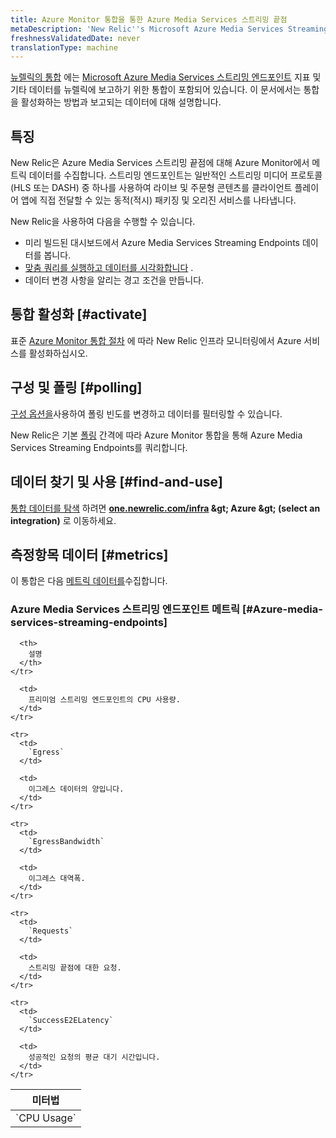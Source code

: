 ```yaml
---
title: Azure Monitor 통합을 통한 Azure Media Services 스트리밍 끝점
metaDescription: 'New Relic''s Microsoft Azure Media Services Streaming Endpoints integration: what data it reports and how to enable it.'
freshnessValidatedDate: never
translationType: machine
---
```


[뉴렐릭의 통합](/docs/infrastructure/introduction-infra-monitoring) 에는 [Microsoft Azure Media Services 스트리밍 엔드포인트](https://learn.microsoft.com/en-us/azure/media-services/latest/stream-streaming-endpoint-concept) 지표 및 기타 데이터를 뉴렐릭에 보고하기 위한 통합이 포함되어 있습니다. 이 문서에서는 통합을 활성화하는 방법과 보고되는 데이터에 대해 설명합니다.

## 특징

New Relic은 Azure Media Services 스트리밍 끝점에 대해 Azure Monitor에서 메트릭 데이터를 수집합니다. 스트리밍 엔드포인트는 일반적인 스트리밍 미디어 프로토콜(HLS 또는 DASH) 중 하나를 사용하여 라이브 및 주문형 콘텐츠를 클라이언트 플레이어 앱에 직접 전달할 수 있는 동적(적시) 패키징 및 오리진 서비스를 나타냅니다.

New Relic을 사용하여 다음을 수행할 수 있습니다.

* 미리 빌드된 대시보드에서 Azure Media Services Streaming Endpoints 데이터를 봅니다.
* [맞춤 쿼리를 실행하고 데이터를 시각화합니다](/docs/infrastructure/integrations-getting-started/getting-started/use-integration-data-new-relic-insights) .
* 데이터 변경 사항을 알리는 경고 조건을 만듭니다.

## 통합 활성화 [#activate]

표준 [Azure Monitor 통합 절차](/docs/infrastructure/microsoft-azure-integrations/azure-integrations-list/azure-monitor) 에 따라 New Relic 인프라 모니터링에서 Azure 서비스를 활성화하십시오.

## 구성 및 폴링 [#polling]

[구성 옵션을](/docs/infrastructure/microsoft-azure-integrations/azure-integrations-list/azure-monitor/#settings)사용하여 폴링 빈도를 변경하고 데이터를 필터링할 수 있습니다.

New Relic은 기본 [폴링](/docs/infrastructure/microsoft-azure-integrations/azure-integrations-list/azure-monitor/#settings) 간격에 따라 Azure Monitor 통합을 통해 Azure Media Services Streaming Endpoints를 쿼리합니다.

## 데이터 찾기 및 사용 [#find-and-use]

[통합 데이터를 탐색](/docs/infrastructure/integrations/find-use-infrastructure-integration-data) 하려면 <DNT>**[one.newrelic.com/infra](https://one.newrelic.com/infra) &amp;gt; Azure &amp;gt; (select an integration)**</DNT> 로 이동하세요.

## 측정항목 데이터 [#metrics]

이 통합은 다음 [메트릭 데이터를](/docs/infrastructure/integrations-getting-started/getting-started/understand-integration-data-data-types#metric)수집합니다.

### Azure Media Services 스트리밍 엔드포인트 메트릭 [#Azure-media-services-streaming-endpoints]

<table>
  <thead>
    <tr>
      <th style={{ width: "300px" }}>
        미터법
      </th>

      <th>
        설명
      </th>
    </tr>
  </thead>

  <tbody>
    <tr>
      <td>
        `CPU Usage`
      </td>

      <td>
        프리미엄 스트리밍 엔드포인트의 CPU 사용량.
      </td>
    </tr>

    <tr>
      <td>
        `Egress`
      </td>

      <td>
        이그레스 데이터의 양입니다.
      </td>
    </tr>

    <tr>
      <td>
        `EgressBandwidth`
      </td>

      <td>
        이그레스 대역폭.
      </td>
    </tr>

    <tr>
      <td>
        `Requests`
      </td>

      <td>
        스트리밍 끝점에 대한 요청.
      </td>
    </tr>

    <tr>
      <td>
        `SuccessE2ELatency`
      </td>

      <td>
        성공적인 요청의 평균 대기 시간입니다.
      </td>
    </tr>
  </tbody>
</table>
